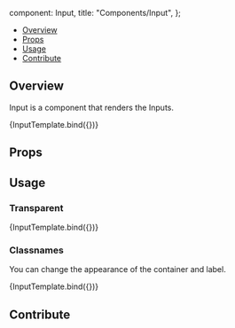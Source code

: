 

  component: Input,
  title: "Components/Input",
};

<Meta title="Components/Input" component={Input} />


<Heading title="Input" componentRelativePath="Input/Input.jsx" />

- [Overview](#overview)
- [Props](#props)
- [Usage](#usage)
- [Contribute](#contribute)

## Overview

Input is a component that renders the Inputs.

<Canvas>
  <Story
    name="Overview"
    args={{
      label: 'Input',
    }}
  >
    {InputTemplate.bind({})}
  </Story>
</Canvas>

## Props

<ArgsTable of={Input} />

## Usage

### Transparent

<Canvas>
  <Story
    name="Transparent"
    args={{
       transparent: true,
    }}
  >
    {InputTemplate.bind({})}
  </Story>
</Canvas>

### Classnames
You can change the appearance of the container and label.

<Canvas>
  <Story
    name="ClassNames"
    args={{
      label: 'Input',
      containerClassName: 'bg-gray-500',
      labelClassName: 'text-yellow-500',
    }}
  >
    {InputTemplate.bind({})}
  </Story>
</Canvas>



## Contribute

<Footer componentRelativePath="Input/__stories__/Input.stories.mdx" />
